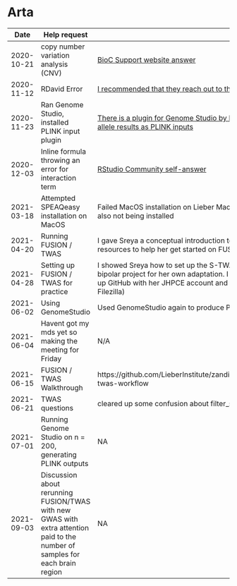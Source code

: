 # Arta

| Date | Help request | Notes |
| ---- | ------------ | ----- |
| 2020-10-21 | copy number variation analysis (CNV) | [BioC Support website answer](https://support.bioconductor.org/p/134876/#134917) |
| 2020-11-12 | RDavid Error | [I recommended that they reach out to their forum board](https://support.bioconductor.org/p/p132558/#p132872) |
| 2020-11-23 | Ran Genome Studio, installed PLINK input plugin | [There is a plugin for Genome Studio by Illumina that allows users to output their imputed allele results as PLINK inputs](https://support.illumina.com/downloads/genomestudio-2-0-plug-ins.html) |
| 2020-12-03 | Inline formula throwing an error for interaction term | [RStudio Community self-answer](https://community.rstudio.com/t/recipes-package-cannot-create-interaction-term-in-step-interact/89860) |
| 2021-03-18 | Attempted SPEAQeasy installation on MacOS | Failed MacOS installation on Lieber MacBook, something about Java both being and also not being installed |
| 2021-04-20 | Running FUSION / TWAS | I gave Sreya a conceptual introduction to transcriptome imputation and sent her some resources to help her get started on FUSION / TWAS |
| 2021-04-28 | Setting up FUSION / TWAS for practice | I showed Sreya how to set up the S-TWAS directory that I adapted in the Zandi-Hyde bipolar project for her own adaptation. I also sent her some useful videos on how to set up GitHub with her JHPCE account and install an SFTP client for Ubuntu (I prefer Filezilla) |
| 2021-06-02 | Using GenomeStudio | Used GenomeStudio again to produce PLINK files |
| 2021-06-04 | Havent got my mds yet so making the meeting for Friday | N/A |
| 2021-06-15 | FUSION / TWAS Walkthrough | https://github.com/LieberInstitute/zandiHyde_bipolar_rnaseq/tree/master/dev_twas#bd-twas-workflow |
| 2021-06-21 | TWAS questions | cleared up some confusion about filter_snps.R |
| 2021-07-01 | Running Genome Studio on n = 200, generating PLINK outputs | NA |
| 2021-09-03 | Discussion about rerunning FUSION/TWAS with new GWAS with extra attention paid to the number of samples for each brain region | NA |

